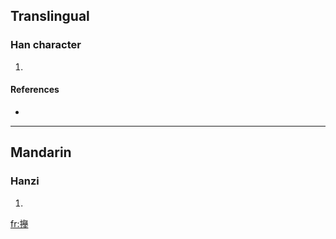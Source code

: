 ==Translingual==

===Han character===
{{Han char|rn=64|rad=手|as=17|sn=20|four=|canj=手竹金手 (QHCQ)}}

# {{defn|Han|sort=手17}}

====References====
* {{Han ref|kx=0463.211|dkj=12981|dj=0812.110|hdz=31983.040|uh=6511|ud=25873}}

----

==Mandarin==

===Hanzi===
{{cmn-hanzi|pin=[[qiān]] ([[qian1]])|wg=ch'ien<sup>1</sup>}}

# {{defn|Mandarin}}

[[fr:攑]]